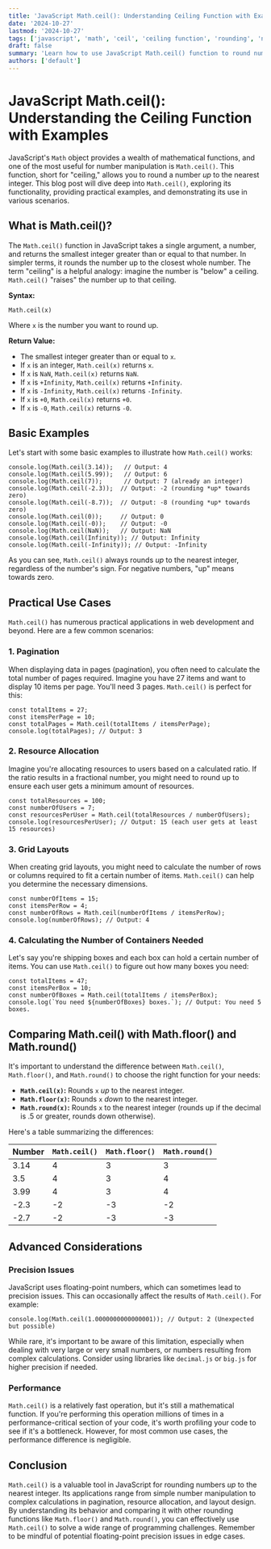 ```yaml
---
title: 'JavaScript Math.ceil(): Understanding Ceiling Function with Examples'
date: '2024-10-27'
lastmod: '2024-10-27'
tags: ['javascript', 'math', 'ceil', 'ceiling function', 'rounding', 'number manipulation']
draft: false
summary: 'Learn how to use JavaScript Math.ceil() function to round numbers up to the nearest integer.  This comprehensive guide provides clear explanations, practical examples, and common use cases.'
authors: ['default']
---
```


# JavaScript Math.ceil(): Understanding the Ceiling Function with Examples

JavaScript's `Math` object provides a wealth of mathematical functions, and one of the most useful for number manipulation is `Math.ceil()`. This function, short for "ceiling," allows you to round a number _up_ to the nearest integer. This blog post will dive deep into `Math.ceil()`, exploring its functionality, providing practical examples, and demonstrating its use in various scenarios.

## What is Math.ceil()?

The `Math.ceil()` function in JavaScript takes a single argument, a number, and returns the smallest integer greater than or equal to that number. In simpler terms, it rounds the number up to the closest whole number. The term "ceiling" is a helpful analogy: imagine the number is "below" a ceiling. `Math.ceil()` "raises" the number up to that ceiling.

**Syntax:**

```plaintext
Math.ceil(x)
```

Where `x` is the number you want to round up.

**Return Value:**

- The smallest integer greater than or equal to `x`.
- If `x` is an integer, `Math.ceil(x)` returns `x`.
- If `x` is `NaN`, `Math.ceil(x)` returns `NaN`.
- If `x` is `+Infinity`, `Math.ceil(x)` returns `+Infinity`.
- If `x` is `-Infinity`, `Math.ceil(x)` returns `-Infinity`.
- If `x` is `+0`, `Math.ceil(x)` returns `+0`.
- If `x` is `-0`, `Math.ceil(x)` returns `-0`.

## Basic Examples

Let's start with some basic examples to illustrate how `Math.ceil()` works:

```plaintext
console.log(Math.ceil(3.14));   // Output: 4
console.log(Math.ceil(5.99));   // Output: 6
console.log(Math.ceil(7));      // Output: 7 (already an integer)
console.log(Math.ceil(-2.3));  // Output: -2 (rounding *up* towards zero)
console.log(Math.ceil(-8.7));  // Output: -8 (rounding *up* towards zero)
console.log(Math.ceil(0));     // Output: 0
console.log(Math.ceil(-0));    // Output: -0
console.log(Math.ceil(NaN));   // Output: NaN
console.log(Math.ceil(Infinity)); // Output: Infinity
console.log(Math.ceil(-Infinity)); // Output: -Infinity
```

As you can see, `Math.ceil()` always rounds _up_ to the nearest integer, regardless of the number's sign. For negative numbers, "up" means towards zero.

## Practical Use Cases

`Math.ceil()` has numerous practical applications in web development and beyond. Here are a few common scenarios:

### 1. Pagination

When displaying data in pages (pagination), you often need to calculate the total number of pages required. Imagine you have 27 items and want to display 10 items per page. You'll need 3 pages. `Math.ceil()` is perfect for this:

```plaintext
const totalItems = 27;
const itemsPerPage = 10;
const totalPages = Math.ceil(totalItems / itemsPerPage);
console.log(totalPages); // Output: 3
```

### 2. Resource Allocation

Imagine you're allocating resources to users based on a calculated ratio. If the ratio results in a fractional number, you might need to round up to ensure each user gets a minimum amount of resources.

```plaintext
const totalResources = 100;
const numberOfUsers = 7;
const resourcesPerUser = Math.ceil(totalResources / numberOfUsers);
console.log(resourcesPerUser); // Output: 15 (each user gets at least 15 resources)
```

### 3. Grid Layouts

When creating grid layouts, you might need to calculate the number of rows or columns required to fit a certain number of items. `Math.ceil()` can help you determine the necessary dimensions.

```plaintext
const numberOfItems = 15;
const itemsPerRow = 4;
const numberOfRows = Math.ceil(numberOfItems / itemsPerRow);
console.log(numberOfRows); // Output: 4
```

### 4. Calculating the Number of Containers Needed

Let's say you're shipping boxes and each box can hold a certain number of items. You can use `Math.ceil()` to figure out how many boxes you need:

```plaintext
const totalItems = 47;
const itemsPerBox = 10;
const numberOfBoxes = Math.ceil(totalItems / itemsPerBox);
console.log(`You need ${numberOfBoxes} boxes.`); // Output: You need 5 boxes.
```

## Comparing Math.ceil() with Math.floor() and Math.round()

It's important to understand the difference between `Math.ceil()`, `Math.floor()`, and `Math.round()` to choose the right function for your needs:

- **`Math.ceil(x)`:** Rounds `x` _up_ to the nearest integer.
- **`Math.floor(x)`:** Rounds `x` _down_ to the nearest integer.
- **`Math.round(x)`:** Rounds `x` to the nearest integer (rounds up if the decimal is .5 or greater, rounds down otherwise).

Here's a table summarizing the differences:

| Number | `Math.ceil()` | `Math.floor()` | `Math.round()` |
| :----- | :------------ | :------------- | :------------- |
| 3.14   | 4             | 3              | 3              |
| 3.5    | 4             | 3              | 4              |
| 3.99   | 4             | 3              | 4              |
| -2.3   | -2            | -3             | -2             |
| -2.7   | -2            | -3             | -3             |

## Advanced Considerations

### Precision Issues

JavaScript uses floating-point numbers, which can sometimes lead to precision issues. This can occasionally affect the results of `Math.ceil()`. For example:

```plaintext
console.log(Math.ceil(1.0000000000000001)); // Output: 2 (Unexpected but possible)
```

While rare, it's important to be aware of this limitation, especially when dealing with very large or very small numbers, or numbers resulting from complex calculations. Consider using libraries like `decimal.js` or `big.js` for higher precision if needed.

### Performance

`Math.ceil()` is a relatively fast operation, but it's still a mathematical function. If you're performing this operation millions of times in a performance-critical section of your code, it's worth profiling your code to see if it's a bottleneck. However, for most common use cases, the performance difference is negligible.

## Conclusion

`Math.ceil()` is a valuable tool in JavaScript for rounding numbers _up_ to the nearest integer. Its applications range from simple number manipulation to complex calculations in pagination, resource allocation, and layout design. By understanding its behavior and comparing it with other rounding functions like `Math.floor()` and `Math.round()`, you can effectively use `Math.ceil()` to solve a wide range of programming challenges. Remember to be mindful of potential floating-point precision issues in edge cases.
